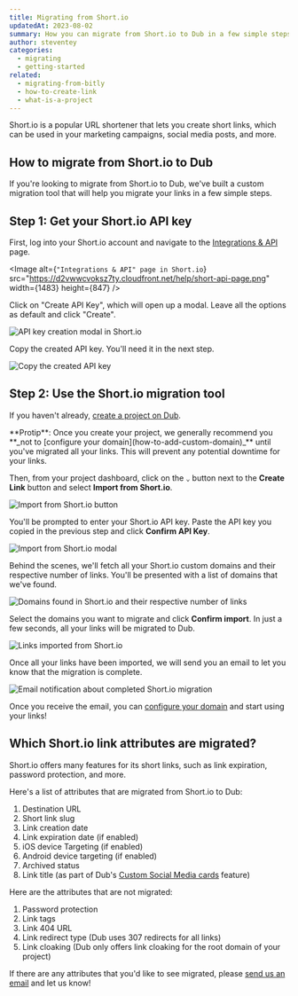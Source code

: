 ```yaml
---
title: Migrating from Short.io
updatedAt: 2023-08-02
summary: How you can migrate from Short.io to Dub in a few simple steps.
author: steventey
categories:
  - migrating
  - getting-started
related:
  - migrating-from-bitly
  - how-to-create-link
  - what-is-a-project
---
```


Short.io is a popular URL shortener that lets you create short links, which can be used in your marketing campaigns, social media posts, and more.

## How to migrate from Short.io to Dub

If you're looking to migrate from Short.io to Dub, we've built a custom migration tool that will help you migrate your links in a few simple steps.

## Step 1: Get your Short.io API key

First, log into your Short.io account and navigate to the [Integrations & API](https://app.short.io/settings/integrations/api-key) page.

<Image
  alt={`"Integrations & API" page in Short.io`}
  src="https://d2vwwcvoksz7ty.cloudfront.net/help/short-api-page.png"
  width={1483}
  height={847}
/>

Click on "Create API Key", which will open up a modal. Leave all the options as default and click "Create".

<Image
  alt="API key creation modal in Short.io"
  src="https://d2vwwcvoksz7ty.cloudfront.net/help/short-create-api-key.png"
  width={790}
  height={558}
/>

Copy the created API key. You'll need it in the next step.

<Image
  alt="Copy the created API key"
  src="https://d2vwwcvoksz7ty.cloudfront.net/help/short-copy-api-key.png"
  width={675}
  height={310}
/>

## Step 2: Use the Short.io migration tool

If you haven't already, [create a project on Dub](what-is-a-project#how-to-create-a-project).

<Note variant="info">
  **Protip**: Once you create your project, we generally recommend you **_not to
  [configure your domain](how-to-add-custom-domain)_** until you've migrated all
  your links. This will prevent any potential downtime for your links.
</Note>

Then, from your project dashboard, click on the `⌄` button next to the **Create Link** button and select **Import from Short.io**.

<Image
  alt="Import from Short.io button"
  src="https://d2vwwcvoksz7ty.cloudfront.net/help/import-from-short-button.png"
  width={915}
  height={550}
/>

You'll be prompted to enter your Short.io API key. Paste the API key you copied in the previous step and click **Confirm API Key**.

<Image
  alt="Import from Short.io modal"
  src="https://d2vwwcvoksz7ty.cloudfront.net/help/import-from-short-modal.png"
  width={880}
  height={539}
/>

Behind the scenes, we'll fetch all your Short.io custom domains and their respective number of links. You'll be presented with a list of domains that we've found.

<Image
  alt="Domains found in Short.io and their respective number of links"
  src="https://d2vwwcvoksz7ty.cloudfront.net/help/imported-short-domains.png"
  width={956}
  height={594}
/>

Select the domains you want to migrate and click **Confirm import**. In just a few seconds, all your links will be migrated to Dub.

<Image
  alt="Links imported from Short.io"
  src="https://d2vwwcvoksz7ty.cloudfront.net/help/imported-shortio-links.png"
  width={1412}
  height={858}
/>

Once all your links have been imported, we will send you an email to let you know that the migration is complete.

<Image
  alt="Email notification about completed Short.io migration"
  src="https://d2vwwcvoksz7ty.cloudfront.net/help/imported-short-email.png"
  width={1132}
  height={690}
/>

Once you receive the email, you can [configure your domain](how-to-add-custom-domain#step-2-configure-your-domain) and start using your links!

## Which Short.io link attributes are migrated?

Short.io offers many features for its short links, such as link expiration, password protection, and more.

Here's a list of attributes that are migrated from Short.io to Dub:

1. Destination URL
2. Short link slug
3. Link creation date
4. Link expiration date (if enabled)
5. iOS device Targeting (if enabled)
6. Android device targeting (if enabled)
7. Archived status
8. Link title (as part of Dub's [Custom Social Media cards](how-to-create-link#custom-social-media-cards) feature)

Here are the attributes that are not migrated:

1. Password protection
2. Link tags
3. Link 404 URL
4. Link redirect type (Dub uses 307 redirects for all links)
5. Link cloaking (Dub only offers link cloaking for the root domain of your project)

If there are any attributes that you'd like to see migrated, please [send us an email](mailto:support@dub.co?subject=Short.io%20migration%20feedback) and let us know!
